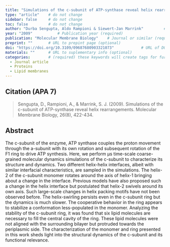 ```yaml
---
title: "Simulations of the c-subunit of ATP-synthase reveal helix rearrangements"          # Paper title (required)
type: "article"    # do not change
sidebar: false     # do not change
toc: false         # do not change
author: "Durba Sengupta, Aldo Rampioni & Siewert-Jan Marrink"         # Paper authors (required)
year: "2009"           # Publication year (required)
publication: "Molecular Membrane Biology"    # Journal or similar (required)
preprint: ""       # URL to prepint page (optional)  
doi: "https://doi.org/10.3109/09687680903321073"            # URL of DOI (required)  
materials: ""      # URL to suplementary info (optional)
categories:        # (required) these keywords will create tags for further filtering. 
  - Journal article
  - Proteins
  - Lipid membranes
---
```


<!-- 
The info below is just an example. 

Both fields are required and they have to be replaced with the respective info for each paper. 

Please notice the `> ` symbol before the citation, it gives it additional styling.  
-->

## Citation (APA 7)      

> Sengupta, D., Rampioni, A., & Marrink, S. J. (2009). Simulations of the c-subunit of ATP-synthase reveal helix rearrangements. Molecular Membrane Biology, 26(8), 422-434.

## Abstract

The c-subunit of the enzyme, ATP synthase couples the proton movement through the a-subunit with its own rotation and subsequent rotation of the F1 ring to drive ATP synthesis. Here, we perform μs time-scale coarse-grained molecular dynamics simulations of the c-subunit to characterize its structure and dynamics. Two different helix-helix interfaces, albeit with similar interfacial characteristics, are sampled in the simulations. The helix-2 of the c-subunit monomer rotates around the axis of helix-1 bringing about a change in the interface. Previous models have also proposed such a change in the helix interface but postulated that helix-2 swivels around its own axis. Such large-scale changes in helix packing motifs have not been observed before. The helix-swirling persists even in the c-subunit ring but the dynamics is much slower. The cooperative behavior in the ring appears to stabilize a conformation less-populated in the monomer. Analyzing the stability of the c-subunit ring, it was found that six lipid molecules are necessary to fill the central cavity of the ring. These lipid molecules were not aligned with the surrounding bilayer but protruded towards the periplasmic side. The characterization of the monomer and ring presented in this work sheds light into the structural dynamics of the c-subunit and its functional relevance.
